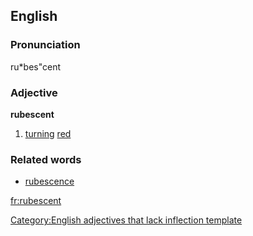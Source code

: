 ==English==

===Pronunciation===
ru*bes"cent

===Adjective===
'''rubescent'''
# [[turn]]ing [[red]]

===Related words===
* [[rubescence]]

[[Category:English adjectives that lack inflection template]]

[[fr:rubescent]]